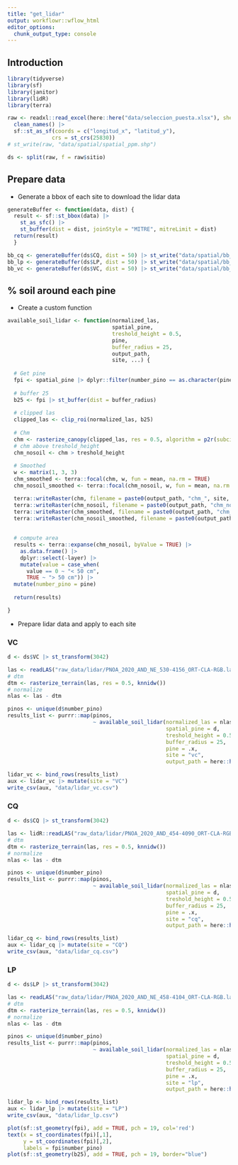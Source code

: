 ```yaml
---
title: "get_lidar"
output: workflowr::wflow_html
editor_options:
  chunk_output_type: console
---
```


## Introduction

```r
library(tidyverse)
library(sf)
library(janitor)
library(lidR)
library(terra)
```

```r
raw <- readxl::read_excel(here::here("data/seleccion_puesta.xlsx"), sheet = "datos") |> 
  clean_names() |> 
  sf::st_as_sf(coords = c("longitud_x", "latitud_y"),
              crs = st_crs(25830))
# st_write(raw, "data/spatial/spatial_ppm.shp")

ds <- split(raw, f = raw$sitio)
```

## Prepare data 

- Generate a bbox of each site to download the lidar data 

```r
generateBuffer <- function(data, dist) {
  result <- sf::st_bbox(data) |> 
    st_as_sfc() |> 
    st_buffer(dist = dist, joinStyle = "MITRE", mitreLimit = dist) 
  return(result)
  }

bb_cq <- generateBuffer(ds$CQ, dist = 50) |> st_write("data/spatial/bb_cq.shp", driver = "ESRI Shapefile", append=FALSE)
bb_lp <- generateBuffer(ds$LP, dist = 50) |> st_write("data/spatial/bb_lp.shp", driver = "ESRI Shapefile", append=FALSE)
bb_vc <- generateBuffer(ds$VC, dist = 50) |> st_write("data/spatial/bb_vc.shp", driver = "ESRI Shapefile", append=FALSE)
```

## % soil around each pine

- Create a custom function 

```r
available_soil_lidar <- function(normalized_las, 
                                 spatial_pine, 
                                 treshold_height = 0.5,
                                 pine, 
                                 buffer_radius = 25, 
                                 output_path, 
                                 site, ...) {
  
  # Get pine 
  fpi <- spatial_pine |> dplyr::filter(number_pino == as.character(pine))
  
  # buffer 25
  b25 <- fpi |> st_buffer(dist = buffer_radius)
  
  # clipped las 
  clipped_las <- clip_roi(normalized_las, b25)
  
  # Chm 
  chm <- rasterize_canopy(clipped_las, res = 0.5, algorithm = p2r(subcircle = 0.15, na.fill = tin()))
  # chm above treshold_height 
  chm_nosoil <- chm > treshold_height
  
  # Smoothed 
  w <- matrix(1, 3, 3)
  chm_smoothed <- terra::focal(chm, w, fun = mean, na.rm = TRUE)
  chm_nosoil_smoothed <- terra::focal(chm_nosoil, w, fun = mean, na.rm = TRUE)

  terra::writeRaster(chm, filename = paste0(output_path, "chm_", site, "_", pine, ".tif"), overwrite = TRUE)
  terra::writeRaster(chm_nosoil, filename = paste0(output_path, "chm_nosoil_", site, "_", pine, ".tif"), overwrite = TRUE)
  terra::writeRaster(chm_smoothed, filename = paste0(output_path, "chm_smoothed_", site, "_", pine, ".tif"), overwrite = TRUE)
  terra::writeRaster(chm_nosoil_smoothed, filename = paste0(output_path, "chm_nosoil_smoothed_", site, "_", pine, ".tif"), overwrite = TRUE)
  
  
  # compute area 
  results <- terra::expanse(chm_nosoil, byValue = TRUE) |> 
    as.data.frame() |> 
    dplyr::select(-layer) |> 
    mutate(value = case_when(
      value == 0 ~ "< 50 cm", 
      TRUE ~ "> 50 cm")) |> 
  mutate(number_pino = pine)
  
  return(results)

}
```

- Prepare lidar data and apply to each site 

### VC
```r
d <- ds$VC |> st_transform(3042)

las <- readLAS("raw_data/lidar/PNOA_2020_AND_NE_530-4156_ORT-CLA-RGB.laz")
# dtm 
dtm <- rasterize_terrain(las, res = 0.5, knnidw())
# normalize 
nlas <- las - dtm
```


```r
pinos <- unique(d$number_pino)
results_list <- purrr::map(pinos, 
                           ~ available_soil_lidar(normalized_las = nlas, 
                                                  spatial_pine = d, 
                                                  treshold_height = 0.5, 
                                                  buffer_radius = 25,
                                                  pine = .x, 
                                                  site = "vc",
                                                  output_path = here::here("data/chm/vc/")))

lidar_vc <- bind_rows(results_list)
aux <- lidar_vc |> mutate(site = "VC")
write_csv(aux, "data/lidar_vc.csv")
```

### CQ
```r
d <- ds$CQ |> st_transform(3042)

las <- lidR::readLAS("raw_data/lidar/PNOA_2020_AND_454-4090_ORT-CLA-RGB.laz")
# dtm 
dtm <- rasterize_terrain(las, res = 0.5, knnidw())
# normalize 
nlas <- las - dtm
```


```r
pinos <- unique(d$number_pino)
results_list <- purrr::map(pinos, 
                           ~ available_soil_lidar(normalized_las = nlas, 
                                                  spatial_pine = d, 
                                                  treshold_height = 0.5, 
                                                  buffer_radius = 25,
                                                  pine = .x, 
                                                  site = "cq",
                                                  output_path = here::here("data/chm/cq/")))

lidar_cq <- bind_rows(results_list)
aux <- lidar_cq |> mutate(site = "CQ")
write_csv(aux, "data/lidar_cq.csv")
```


### LP
```r
d <- ds$LP |> st_transform(3042)

las <- readLAS("raw_data/lidar/PNOA_2020_AND_NE_458-4104_ORT-CLA-RGB.laz")
# dtm 
dtm <- rasterize_terrain(las, res = 0.5, knnidw())
# normalize 
nlas <- las - dtm
```


```r
pinos <- unique(d$number_pino)
results_list <- purrr::map(pinos, 
                           ~ available_soil_lidar(normalized_las = nlas, 
                                                  spatial_pine = d, 
                                                  treshold_height = 0.5, 
                                                  buffer_radius = 25,
                                                  pine = .x, 
                                                  site = "lp",
                                                  output_path = here::here("data/chm/lp/")))

lidar_lp <- bind_rows(results_list)
aux <- lidar_lp |> mutate(site = "LP")
write_csv(aux, "data/lidar_lp.csv")
```




```r
plot(sf::st_geometry(fpi), add = TRUE, pch = 19, col='red')
text(x = st_coordinates(fpi)[,1], 
     y = st_coordinates(fpi)[,2], 
     labels = fpi$number_pino)
plot(sf::st_geometry(b25), add = TRUE, pch = 19, border="blue")

```






